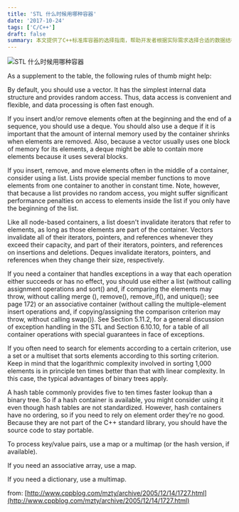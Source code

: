 ```yaml
---
title: 'STL 什么时候用哪种容器'
date: '2017-10-24'
tags: ['C/C++']
draft: false
summary: 本文提供了C++标准库容器的选择指南，帮助开发者根据实际需求选择合适的数据结构。
---
```


![STL 什么时候用哪种容器](http://hi.csdn.net/attachment/201202/12/8605981_1329056420L5o2.png)

As a supplement to the table, the following rules of thumb might help:

By default, you should use a vector. It has the simplest internal data structure and provides random access. Thus, data access is convenient and flexible, and data processing is often fast enough.

If you insert and/or remove elements often at the beginning and the end of a sequence, you should use a deque. You should also use a deque if it is important that the amount of internal memory used by the container shrinks when elements are removed. Also, because a vector usually uses one block of memory for its elements, a deque might be able to contain more elements because it uses several blocks.

If you insert, remove, and move elements often in the middle of a container, consider using a list. Lists provide special member functions to move elements from one container to another in constant time. Note, however, that because a list provides no random access, you might suffer significant performance penalties on access to elements inside the list if you only have the beginning of the list.

Like all node-based containers, a list doesn't invalidate iterators that refer to elements, as long as those elements are part of the container. Vectors invalidate all of their iterators, pointers, and references whenever they exceed their capacity, and part of their iterators, pointers, and references on insertions and deletions. Deques invalidate iterators, pointers, and references when they change their size, respectively.

If you need a container that handles exceptions in a way that each operation either succeeds or has no effect, you should use either a list (without calling assignment operations and sort() and, if comparing the elements may throw, without calling merge (), remove(), remove_if(), and unique(); see page 172) or an associative container (without calling the multiple-element insert operations and, if copying/assigning the comparison criterion may throw, without calling swap()). See Section 5.11.2, for a general discussion of exception handling in the STL and Section 6.10.10, for a table of all container operations with special guarantees in face of exceptions.

If you often need to search for elements according to a certain criterion, use a set or a multiset that sorts elements according to this sorting criterion. Keep in mind that the logarithmic complexity involved in sorting 1,000 elements is in principle ten times better than that with linear complexity. In this case, the typical advantages of binary trees apply.

A hash table commonly provides five to ten times faster lookup than a binary tree. So if a hash container is available, you might consider using it even though hash tables are not standardized. However, hash containers have no ordering, so if you need to rely on element order they're no good. Because they are not part of the C++ standard library, you should have the source code to stay portable.

To process key/value pairs, use a map or a multimap (or the hash version, if available).

If you need an associative array, use a map.

If you need a dictionary, use a multimap.

from: [http://www.cppblog.com/mzty/archive/2005/12/14/1727.html](http://www.cppblog.com/mzty/archive/2005/12/14/1727.html)